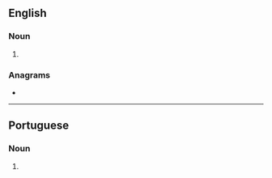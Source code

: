 {{also|odéons}}
==English==

===Noun===
{{head|en|noun form}}

# {{plural of|odeon|lang=en}}

===Anagrams===
* {{anagrams|en|a=denoos|nodose|noosed|nosode}}

----

==Portuguese==

===Noun===
{{head|pt|noun plural form|g=m}}

# {{plural of|odeom|lang=pt}}